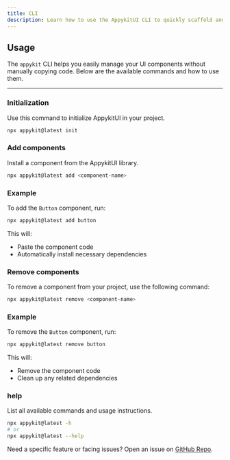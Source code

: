 ```yaml
---
title: CLI
description: Learn how to use the AppykitUI CLI to quickly scaffold and manage components
---
```


## Usage
The `appykit` CLI helps you easily manage your UI components without manually copying code. Below are the available commands and how to use them.

---

### Initialization

Use this command to initialize AppykitUI in your project.

```bash
npx appykit@latest init
```


### Add components
Install a component from the AppykitUI library.
```bash
npx appykit@latest add <component-name>
```

### Example
To add the `Button` component, run:
```bash
npx appykit@latest add button
```
This will:
- Paste the component code
- Automatically install necessary dependencies

### Remove components
To remove a component from your project, use the following command:
```bash
npx appykit@latest remove <component-name>
```

### Example
To remove the `Button` component, run:
```bash
npx appykit@latest remove button
```
This will:
- Remove the component code
- Clean up any related dependencies

### help
List all available commands and usage instructions.
```bash
npx appykit@latest -h
# or
npx appykit@latest --help
```

Need a specific feature or facing issues? Open an issue on  [GitHub Repo](https://github.com/UnicornSpace/AppykitUI).